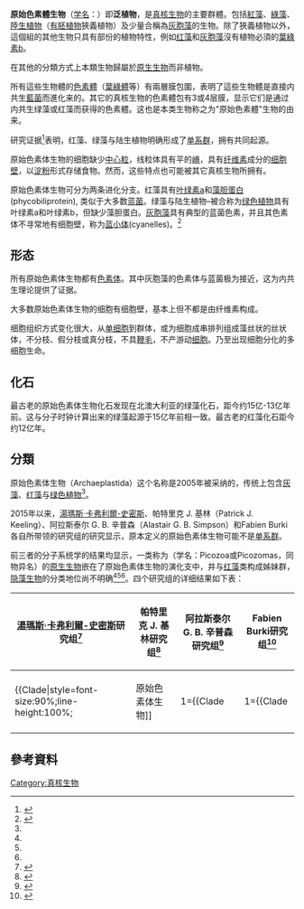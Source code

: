{{noteTA|G1=Biology}}
{{Automatic Taxobox 
| fossil_range = [[盖层纪|盖层纪]] - [[全新世|现代]], {{long fossil range|1600|0|earliest=1600}}
| taxon=Archaeplastida
| image = Sprague River (Klamath County, Oregon scenic images) (klaDA0073).jpg
| image_caption = Trees, grasses and algae in and around [[Sprague_River_(Oregon)|Sprague River, Oregon]]
| authority = [[Adl|Adl]] ''et al.'' 2005
| subdivision_ranks = [[演化支|演化支]]
| subdivision =
*[[紅藻門|紅藻門]] Rhodophyta
*[[玫瑰胞藻门|玫瑰胞藻门]] Rhodelphidia
*[[灰胞藻門|灰胞藻門]] Glaucophyta
*[[植物界|植物界]] Plantae（狭义，即[[绿色植物|绿色植物]] Viridiplantae，包括所有[[陸生植物|陸生植物]]及[[綠藻|綠藻]]）
*[[皮胆虫|皮胆虫]] Picozoa？
*[[隐藻界|隐藻界]] Cryptista？
| synonyms = * Plantae {{small|Cavalier-Smith, 1981}}<ref>{{cite journal | last1 = Cavalier-Smith | first1 = T. | year = 1981 | title = Eukaryote Kingdoms: Seven or Nine?". | url = | journal = BioSystems | volume = 14 | issue = 3–4| pages = 461–481 | doi=10.1016/0303-2647(81)90050-2 | pmid=7337818}}</ref>
* Primoplastobiota {{small|Reviers, 2002}}
* Primoplantae {{small|Palmer et al. 2004}}<ref name="palmer">{{cite journal |author1=Palmer, Jeffrey D. |author2=Soltis, Douglas E. |author3=Chase, Mark W. |title=The plant tree of life: an overview and some points of view |journal=''American Journal of Botany'' |year=2004 |volume=91 |pages=1437–1445 |url=http://www.amjbot.org/cgi/content/full/91/10/1437 |doi=10.3732/ajb.91.10.1437 |issue=10 |pmid=21652302}}</ref>
}}
'''原始色素體生物'''（[[学名|学名]]：{{lang|la|Archaeplastida}}）即'''泛植物'''，是[[真核生物|真核生物]]的主要群體。包括[[紅藻|紅藻]]、[[綠藻|綠藻]]、[[陸生植物|陸生植物]]（[[有胚植物|有胚植物]]狹義植物）及少量合稱為[[灰胞藻|灰胞藻]]的生物。除了狹義植物以外，這個組的其他生物只具有部份的植物特性，例如[[红藻|红藻]]和[[灰胞藻|灰胞藻]]沒有植物必須的[[葉綠素b|葉綠素b]]。

在其他的分類方式上本類生物歸屬於[[原生生物|原生生物]]而非植物。

所有這些生物體的[[色素體|色素體]]（[[葉綠體|葉綠體]]等）有兩層膜包圍，表明了這些生物體是直接内共生[[藍菌|藍菌]]而進化来的。其它的真核生物的色素體包有3或4层膜，显示它们是通过内共生绿藻或红藻而获得的色素體。这也是本类生物称之为"原始色素體"生物的由来。

研究证据<ref name="Chan CX 2011">{{Cite journal |year=2011 |issue=4 |title=Red and green algal monophyly and extensive gene sharing found in a rich repertoire of red algal genes |journal=Current Biology |volume=21 |pages=328–333 |doi=10.1016/j.cub.2011.01.037 |pmid=21315598 |author=Chan CX, Yang EC, Banerjee T, Yoon HS, Martone PT, Estevez JM, Bhattacharya D }}</ref>表明，红藻、绿藻与陆生植物明确形成了[[单系群|单系群]]，拥有共同起源。

原始色素体生物的细胞缺少[[中心粒|中心粒]]，线粒体具有平的[[线粒体嵴|嵴]]，具有[[纤维素|纤维素]]成分的[[细胞壁|细胞壁]]，以[[淀粉|淀粉]]形式存储食物。然而，这些特点也可能被其它真核生物所拥有。

原始色素体生物可分为两条进化分支。红藻具有[[叶绿素a|叶绿素a]]和[[藻胆蛋白|藻胆蛋白]](phycobiliprotein), 类似于大多数[[蓝菌|蓝菌]]。绿藻与陆生植物–被合称为[[绿色植物|绿色植物]]具有叶绿素a和叶绿素b，但缺少藻胆蛋白。[[灰胞藻|灰胞藻]]具有典型的蓝菌色素，并且其色素体不寻常地有细胞壁，称为[[蓝小体|蓝小体]](cyanelles)。<ref name=Adl2005>
 {{cite
 | first = Sina M. 
 | last = Adl
 | coauthors = ''et al.''
 | title = The New Higher Level Classification of Eukaryotes with Emphasis on the Taxonomy of Protists
 | journal = Journal of Eukaryotic Microbiology
 | year=2005 | volume=52 | issue=5 | pages=399
 | url=http://www.blackwell-synergy.com/doi/abs/10.1111/j.1550-7408.2005.00053.x
 | doi = 10.1111/j.1550-7408.2005.00053.x
}}
</ref>

== 形态 ==
所有原始色素体生物都有[[色素体|色素体]]。其中灰胞藻的色素体与蓝菌极为接近，这为内共生理论提供了证据。

大多数原始色素体生物的细胞有细胞壁，基本上但不都是由纤维素构成。

细胞组织方式变化很大，从[[单细胞|单细胞]]到群体，或为细胞成串排列组成藻丝状的丝状体，不分枝、假分枝或真分枝，不具[[鞭毛|鞭毛]]，不产游动[[细胞|细胞]]。乃至出现细胞分化的多细胞生命。

==化石==
最古老的原始色素体生物化石发现在北澳大利亚的绿藻化石，距今约15亿-13亿年前。这与分子时钟计算出来的绿藻起源于15亿年前相一致。最古老的红藻化石距今约12亿年。

== 分類 ==

原始色素体生物（Archaeplastida）这个名称是2005年被采纳的，传统上包含[[灰藻|灰藻]]、[[红藻|红藻]]与[[绿色植物|绿色植物]]<ref name=Adl2005/>。

2015年以来，[[湯瑪斯·卡弗利爾-史密斯|湯瑪斯·卡弗利爾-史密斯]]、帕特里克 J. 基林（Patrick J. Keeling）、阿拉斯泰尔 G. B. 辛普森（Alastair G. B. Simpson）和Fabien Burki各自所带领的研究组的研究显示，原本定义的原始色素体生物可能不是[[单系群|单系群]]。

前三者的分子系统学的结果均显示，一类称为{{Internal link helper/en|皮胆虫|Picozoa}}（学名：Picozoa或Picozomas，同物异名）的[[原生生物|原生生物]]嵌在了原始色素体生物的演化支中，并与[[紅藻門|红藻]]类构成姊妹群，[[隱藻門|隐藻生物]]的分类地位尚不明确<ref name="caval.sm.2015" /><ref name="Burki2016" /><ref name="Simpson2018" />。四个研究组的详细结果如下表：

{| class="wikitable"
|+
![[湯瑪斯·卡弗利爾-史密斯|湯瑪斯·卡弗利爾-史密斯]]研究组<ref name="caval.sm.2015">{{Cite journal|title=Multiple origins of Heliozoa from flagellate ancestors: New cryptist subphylum Corbihelia, superclass Corbistoma, and monophyly of Haptista, Cryptista, Hacrobia and Chromista|url=http://www.sciencedirect.com/science/article/pii/S1055790315002080|last=Cavalier-Smith|first=Thomas|last2=Chao|first2=Ema E.|date=2015-12-01|journal=Molecular Phylogenetics and Evolution|doi=10.1016/j.ympev.2015.07.004|volume=93|pages=331–362|issn=1055-7903|last3=Lewis|first3=Rhodri}}</ref>
!帕特里克 J. 基林研究组<ref name="Burki2016">{{Cite journal|title=Untangling the early diversification of eukaryotes: A phylogenomic study of the evolutionary origins of Centrohelida, Haptophyta and Cryptista|author=Burki, Fabien|url=|journal=Proceedings of the Royal Society B|issue=1823|doi=10.1098/rspb.2015.2802|others=Kaplan, Maia; Trikhonenkov, Denis V.; Zlatogursky, Vasily; Minh, Bui Quang; Radaykina, Liudmila V.; Smirnov, Alexey; Mylnikov, Alexander P. et al.|year=2016|volume=283|page=20152802|pmid=}}</ref>
!阿拉斯泰尔 G. B. 辛普森研究组<ref name="Simpson2018">{{Cite journal|title=Hemimastigophora is a novel supra-kingdom-level lineage of eukaryotes|url=https://www.nature.com/articles/s41586-018-0708-8|last=Simpson|first=Alastair G. B.|last2=Roger|first2=Andrew J.|date=2018-12|journal=Nature|issue=7736|doi=10.1038/s41586-018-0708-8|volume=564|pages=410–414|language=en|issn=1476-4687|last3=Erin M. Bertrand|last4=Eme|first4=Laura|last5=Eglit|first5=Yana|last6=Lax|first6=Gordon}}</ref>
!Fabien Burki研究组<ref name="Burki2019">{{Cite journal|title=New phylogenomic analysis of the enigmatic phylum Telonemia further resolves the eukaryote tree of life|url=https://academic.oup.com/mbe/advance-article/doi/10.1093/molbev/msz012/5298736|last=Burki|first=Fabien|last2=Tikhonenkov|first2=Denis V.|journal=Molecular Biology and Evolution|doi=10.1093/molbev/msz012|language=en|last3=Mylnikov|first3=Alexander P.|last4=Jamy|first4=Mahwash|last5=Strassert|first5=Jürgen F. H.}}</ref>
|-
|{{Clade|style=font-size:90%;line-height:100%;
|label1=[[原始色素体生物|原始色素体生物]]
|1={{Clade
   |1={{Clade
      |1={{Clade
         |1={{Clade
            |1=[[皮胆虫|皮胆虫]]
            |2=[[红藻|红藻]]
            }}
         |2=[[绿色植物|绿色植物]]
         }}
      |2=[[灰藻|灰藻]]
      }}
   |2=[[隐藻|隐藻]]
   }}
}}
|{{Clade|style=font-size:90%;line-height:100%;
|label1=[[原始色素体生物|原始色素体生物]]
|1={{Clade
   |1={{Clade
      |1=[[皮胆虫|皮胆虫]]
      |2=[[红藻|红藻]]
      }}
   |2={{Clade
      |1=[[隐藻|隐藻]]
      |2={{Clade
         |1=[[灰藻|灰藻]]
         |2=[[绿色植物|绿色植物]]
         }}
      }}
   }}
}}
|{{Clade|style=font-size:90%;line-height:100%;
|label1=[[原始色素体生物|原始色素体生物]]
|1={{Clade
|1={{Clade
   |1={{Clade
      |1=[[皮胆虫|皮胆虫]]
      |2=[[红藻|红藻]]
      }}
      |2={{Clade
         |1=[[灰藻|灰藻]]
         |2=[[绿色植物|绿色植物]]
         }}}}
      |2=[[隐藻|隐藻]]
   }}
}}
|{{Clade|style=font-size:90%;line-height:100%;
|label1=[[原始色素体生物|原始色素体生物]]
|1={{Clade
   |1={{Clade
         |1=[[灰藻|灰藻]]
         |2=[[绿色植物|绿色植物]]
         }}
   |2={{Clade
      |1=[[隐藻|隐藻]]
      |2={{Clade
      |1=[[皮胆虫|皮胆虫]]
      |2=[[红藻|红藻]]
      }}
      }}
   }}
}}
|}

== 參考資料 ==
{{reflist}}

{{真核生物}}
{{植物分类}}
{{Taxonbar|from=Q879246}}

[[Category:真核生物|Category:真核生物]]